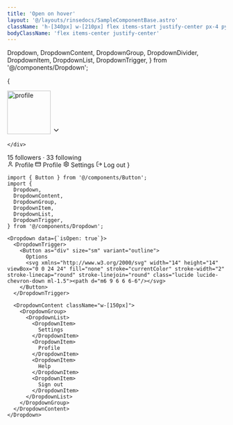 ```yaml
---
title: 'Open on hover'
layout: '@/layouts/rinsedocs/SampleComponentBase.astro'
className: 'h-[340px] w-[210px] flex items-start justify-center px-4 py-10'
bodyClassName: 'flex items-center justify-center'
---
```



  Dropdown,
  DropdownContent,
  DropdownGroup,
  DropdownDivider,
  DropdownItem,
  DropdownList,
  DropdownTrigger,
} from '@/components/Dropdown';

{
<Dropdown openOnHover>
  <DropdownTrigger>
    <div class="rounded-full flex items-center gap-2 pr-3 justify-between bg-white shadow-md">
      <Image src={profilePic} alt="profile" width="100" class="size-10 rounded-full border-2 border-white shadow-md"/>
      <svg xmlns="http://www.w3.org/2000/svg" width="18" height="18" viewBox="0 0 24 24" fill="none" stroke="currentColor" stroke-width="2" stroke-linecap="round" stroke-linejoin="round" class="lucide lucide-chevron-down"><path d="m6 9 6 6 6-6"/></svg>

    </div>
  </DropdownTrigger>

  <DropdownContent offset="0" position="bottom-end" className="pt-4">
    <div class="px-3 py-3">
      <div class="text-xs text-gray-600 whitespace-nowrap">
        <span class="font-medium text-gray-900">15</span> followers · <span class="font-medium text-gray-900">33</span> following
      </div>
    </div>
    <DropdownDivider />
    <DropdownGroup>
      <DropdownList>
        <DropdownItem>
          <svg xmlns="http://www.w3.org/2000/svg" width="14" height="14" viewBox="0 0 24 24" fill="none" stroke="currentColor" stroke-width="2" stroke-linecap="round" stroke-linejoin="round" class="lucide lucide-user mr-1.5"><path d="M19 21v-2a4 4 0 0 0-4-4H9a4 4 0 0 0-4 4v2"/><circle cx="12" cy="7" r="4"/></svg>
          Profile
        </DropdownItem>
        <DropdownItem>
          <svg xmlns="http://www.w3.org/2000/svg" width="14" height="14" viewBox="0 0 24 24" fill="none" stroke="currentColor" stroke-width="2" stroke-linecap="round" stroke-linejoin="round" class="lucide lucide-credit-card mr-1.5"><rect width="20" height="14" x="2" y="5" rx="2"/><line x1="2" x2="22" y1="10" y2="10"/></svg>
          Profile
        </DropdownItem>
        <DropdownItem>
          <svg xmlns="http://www.w3.org/2000/svg" width="14" height="14" viewBox="0 0 24 24" fill="none" stroke="currentColor" stroke-width="2" stroke-linecap="round" stroke-linejoin="round" class="lucide lucide-settings mr-1.5"><path d="M12.22 2h-.44a2 2 0 0 0-2 2v.18a2 2 0 0 1-1 1.73l-.43.25a2 2 0 0 1-2 0l-.15-.08a2 2 0 0 0-2.73.73l-.22.38a2 2 0 0 0 .73 2.73l.15.1a2 2 0 0 1 1 1.72v.51a2 2 0 0 1-1 1.74l-.15.09a2 2 0 0 0-.73 2.73l.22.38a2 2 0 0 0 2.73.73l.15-.08a2 2 0 0 1 2 0l.43.25a2 2 0 0 1 1 1.73V20a2 2 0 0 0 2 2h.44a2 2 0 0 0 2-2v-.18a2 2 0 0 1 1-1.73l.43-.25a2 2 0 0 1 2 0l.15.08a2 2 0 0 0 2.73-.73l.22-.39a2 2 0 0 0-.73-2.73l-.15-.08a2 2 0 0 1-1-1.74v-.5a2 2 0 0 1 1-1.74l.15-.09a2 2 0 0 0 .73-2.73l-.22-.38a2 2 0 0 0-2.73-.73l-.15.08a2 2 0 0 1-2 0l-.43-.25a2 2 0 0 1-1-1.73V4a2 2 0 0 0-2-2z"/><circle cx="12" cy="12" r="3"/></svg>
          Settings
        </DropdownItem>
      </DropdownList>
    </DropdownGroup>
    <DropdownDivider />
    <DropdownGroup>
      <DropdownList>      
        <DropdownItem>
          <svg xmlns="http://www.w3.org/2000/svg" width="14" height="14" viewBox="0 0 24 24" fill="none" stroke="currentColor" stroke-width="2" stroke-linecap="round" stroke-linejoin="round" class="lucide lucide-log-out mr-1.5"><path d="M9 21H5a2 2 0 0 1-2-2V5a2 2 0 0 1 2-2h4"/><polyline points="16 17 21 12 16 7"/><line x1="21" x2="9" y1="12" y2="12"/></svg>
          Log out
        </DropdownItem>
      </DropdownList>
    </DropdownGroup>
    
  </DropdownContent>
</Dropdown>
}

```mdx
import { Button } from '@/components/Button';
import {
  Dropdown,
  DropdownContent,
  DropdownGroup,
  DropdownItem,
  DropdownList,
  DropdownTrigger,
} from '@/components/Dropdown';

<Dropdown data={`isOpen: true`}>
  <DropdownTrigger>
    <Button as="div" size="sm" variant="outline">
      Options
      <svg xmlns="http://www.w3.org/2000/svg" width="14" height="14" viewBox="0 0 24 24" fill="none" stroke="currentColor" stroke-width="2" stroke-linecap="round" stroke-linejoin="round" class="lucide lucide-chevron-down ml-1.5"><path d="m6 9 6 6 6-6"/></svg>
    </Button>
  </DropdownTrigger>

  <DropdownContent className="w-[150px]">
    <DropdownGroup>
      <DropdownList>
        <DropdownItem>
          Settings
        </DropdownItem>
        <DropdownItem>
          Profile
        </DropdownItem>
        <DropdownItem>
          Help
        </DropdownItem>        
        <DropdownItem>
          Sign out
        </DropdownItem>
      </DropdownList>
    </DropdownGroup>
  </DropdownContent>
</Dropdown>
```
